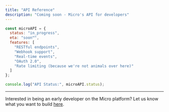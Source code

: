 ```yaml
---
title: "API Reference"
description: "Coming soon - Micro's API for developers"
---
```



```javascript
const microAPI = {
  status: "in_progress",
  eta: "soon™",
  features: [
    "RESTful endpoints",
    "Webhook support", 
    "Real-time events",
    "OAuth 2.0",
    "Rate limiting (because we're not animals over here)"
  ]
};

console.log("API Status:", microAPI.status);
```

---

Interested in being an early developer on the Micro platform? Let us know what you want to build [here](support@micro.so).
